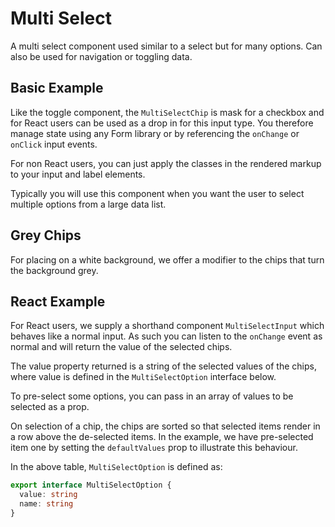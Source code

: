 
<Meta of={MultiSelectStories} />

# Multi Select

A multi select component used similar to a select but for many options. Can also be used for navigation or toggling data.

## Basic Example

Like the toggle component, the `MultiSelectChip` is mask for a checkbox and for React users can be used as a drop in for this input type. You therefore manage state using any Form library or by referencing the `onChange` or `onClick` input events.

For non React users, you can just apply the classes in the rendered markup to your input and label elements.

Typically you will use this component when you want the user to select multiple options from a large data list.

<Canvas>
  <Story of={MultiSelectStories.BasicExample} />
</Canvas>

<RenderHtmlMarkup component="MultiSelect" story="Basic Example" />

## Grey Chips

For placing on a white background, we offer a modifier to the chips that turn the background grey.

<Canvas>
  <Story of={MultiSelectStories.GreyChips} />
</Canvas>

<RenderHtmlMarkup component="MultiSelect" story="Grey Chips" />

## React Example

For React users, we supply a shorthand component `MultiSelectInput` which behaves like a normal input. As such you can listen to the `onChange` event as normal and will return the value of the selected chips.

The value property returned is a string of the selected values of the chips, where value is defined in the `MultiSelectOption` interface below.

To pre-select some options, you can pass in an array of values to be selected as a prop.

On selection of a chip, the chips are sorted so that selected items render in a row above the de-selected items. In the example, we have pre-selected item one by setting the `defaultValues` prop to illustrate this behaviour.

<ArgsTable of={MultiSelectInput} />

In the above table, `MultiSelectOption` is defined as:

```ts
export interface MultiSelectOption {
  value: string
  name: string
}
```

<Canvas>
  <Story of={MultiSelectStories.ReactExample} />
</Canvas>

<RenderHtmlMarkup component="MultiSelect" story="React Example" />
